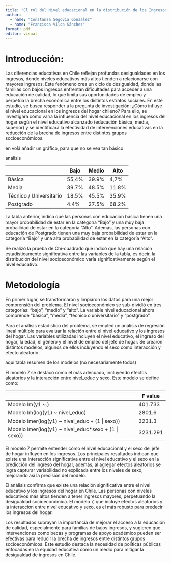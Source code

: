 ```yaml
---
title: "El rol del Nivel educacional en la distribución de los Ingresos del Hogar chileno."
author:
  - name: "Constanza Segovia Gonzalez"
  - name: "Francisca Vilca Sánchez"
format: pdf
editor: visual
---
```


# Introducción:

Las diferencias educativas en Chile reflejan profundas desigualdades en los ingresos, donde niveles educativos más altos tienden a relacionarse con mayores ingresos. Este fenómeno crea un ciclo de desigualdad, donde las familias con bajos ingresos enfrentan dificultades para acceder a una educación de calidad, lo que limita sus oportunidades de empleo y perpetúa la brecha económica entre los distintos estratos sociales. En este estudio, se busca responder a la pregunta de investigación: ¿Cómo influye el nivel educacional en los ingresos del hogar chileno? Para ello, se investigará cómo varía la influencia del nivel educacional en los ingresos del hogar según el nivel educativo alcanzado (educación básica, media, superior) y se identificará la efectividad de intervenciones educativas en la reducción de la brecha de ingresos entre distintos grupos socioeconómicos.

en volá añadir un gráfico, para que no se vea tan básico

análisis

|                         | Bajo  | Medio | Alto  |
|-------------------------|-------|-------|-------|
| Básica                  | 55,4% | 39.9% | 4,7%  |
| Media                   | 39.7% | 48.5% | 11.8% |
| Técnico / Universitario | 18.5% | 45.5% | 35.9% |
| Postgrado               | 4.4%  | 27.5% | 68.2% |

La tabla anterior, indica que las personas con educación básica tienen una mayor probabilidad de estar en la categoría "Bajo" y una muy baja probailidad de estar en la categoría "Alto". Además, las personas con educación de Postgrado tienen una muy baja probabilidad de estar en la categoría "Bajo" y una alta probabilidad de estar en la categoría "Alto".

Se realizó la prueba de Chi-cuadrado que indicó que hay una relación estadísticamente significativa entre las variables de la tabla, es decir, la distribución del nivel socioeconómico varía significativamente según el nivel educativo. 

# Metodología

En primer lugar, se transformaron y limpiaron los datos para una mejor comprensión del problema. El nivel socioeconómico se sub-dividió en tres categorías: "bajo", "medio" y "alto". La variable nivel educacional ahora comprende "básica", "media", "técnico o universitario" y "postgrado".

Para el análisis estadístico del problema, se empleó un análisis de regresión lineal múltiple para evaluar la relación entre el nivel educativo y los ingresos del hogar. Las variables utilizadas incluyen el nivel educativo, el ingreso del hogar, la edad, el género y el nivel de empleo del jefe de hogar. Se crearon distintos modelos, algunos de ellos incluyendo el sexo como interacción y efecto aleatorio.

aquí tabla resumen de los modelos (no necesariamente todos)

El modelo 7 se destacó como el más adecuado, incluyendo efectos aleatorios y la interacción entre nivel_educ y sexo. Este modelo se define como:


|                                                      | F value  |
|------------------------------------------------------|----------|
| Modelo lm(y1 ~.)                                     | 401.733  |
| Modelo lm(log(y1) ~ nivel_educ)                      | 2801.6   |
| Modelo lmer(log(y1) ~ nivel_educ + (1 \| sexo))      | 3231.3   |
| Modelo lmer(log(y1) ~ nivel_educ*sexo + (1 \| sexo)) | 3231.291 |

El modelo 7 permite entender cómo el nivel educacional y el sexo del jefe de hogar influyen en los ingresos. Los principales resultados indican que existe una interacción significativa entre el nivel educativo y el sexo en la predicción del ingreso del hogar, además, al agregar efectos aleatorios se logra capturar variabilidad no explicada entre los niveles de sexo, mejorando así la precisión del modelo.

El análisis confirma que existe una relación significativa entre el nivel educativo y los ingresos del hogar en Chile. Las personas con niveles educativos más altos tienden a tener ingresos mayores, perpetuando la desigualdad socioeconómica. El modelo 7, que incluye efectos aleatorios y la interacción entre nivel educativo y sexo, es el más robusto para predecir los ingresos del hogar.

Los resultados subrayan la importancia de mejorar el acceso a la educación de calidad, especialmente para familias de bajos ingresos, y sugieren que intervenciones como becas y programas de apoyo académico pueden ser efectivas para reducir la brecha de ingresos entre distintos grupos socioeconómicos. Este estudio destaca la necesidad de políticas públicas enfocadas en la equidad educativa como un medio para mitigar la desigualdad de ingresos en Chile.
